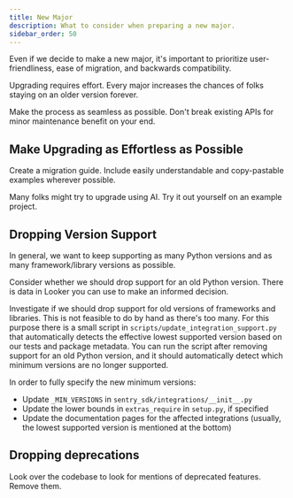 ```yaml
---
title: New Major
description: What to consider when preparing a new major.
sidebar_order: 50
---
```


Even if we decide to make a new major, it's important to prioritize user-friendliness, ease of migration, and backwards compatibility.

Upgrading requires effort. Every major increases the chances of folks staying on an older version forever.

Make the process as seamless as possible. Don't break existing APIs for minor maintenance benefit on your end.


## Make Upgrading as Effortless as Possible

Create a migration guide. Include easily understandable and copy-pastable examples wherever possible.

Many folks might try to upgrade using AI. Try it out yourself on an example project.


## Dropping Version Support

In general, we want to keep supporting as many Python versions and as many framework/library versions as possible.

Consider whether we should drop support for an old Python version. There is data in Looker you can use to make an informed decision.

Investigate if we should drop support for old versions of frameworks and libraries. This is not feasible to do by hand as there's too many. For this purpose there is a small script in `scripts/update_integration_support.py` that automatically detects the effective lowest supported version based on our tests and package metadata. You can run the script after removing support for an old Python version, and it should automatically detect which minimum versions are no longer supported.

In order to fully specify the new minimum versions:
- Update `_MIN_VERSIONS` in `sentry_sdk/integrations/__init__.py`
- Update the lower bounds in `extras_require` in `setup.py`, if specified
- Update the documentation pages for the affected integrations (usually, the lowest supported version is mentioned at the bottom)


## Dropping deprecations

Look over the codebase to look for mentions of deprecated features. Remove them.
